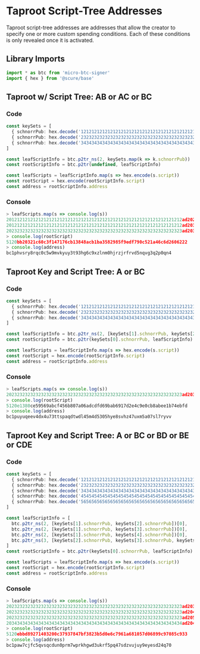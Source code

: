 # Taproot Script-Tree Addresses

Taproot script-tree addresses are addresses that allow the creator to specify one or more custom spending conditions.
Each of these conditions is only revealed once it is activated.

## Library Imports

```typescript
import * as btc from 'micro-btc-signer'
import { hex } from '@scure/base' 
```

## Taproot w/ Script Tree: AB or AC or BC

### Code

```typescript
const keySets = [
  { schnorrPub: hex.decode('1212121212121212121212121212121212121212121212121212121212121212') },
  { schnorrPub: hex.decode('2323232323232323232323232323232323232323232323232323232323232323') },
  { schnorrPub: hex.decode('3434343434343434343434343434343434343434343434343434343434343434') },
]

const leafScriptInfo = btc.p2tr_ns(2, keySets.map(k => k.schnorrPub))
const rootScriptInfo = btc.p2tr(undefined, leafScriptInfo)

const leafScripts = leafScriptInfo.map(s => hex.encode(s.script))
const rootScript = hex.encode(rootScriptInfo.script)
const address = rootScriptInfo.address
```

### Console

```typescript
> leafScripts.map(s => console.log(s))
201212121212121212121212121212121212121212121212121212121212121212ad202323232323232323232323232323232323232323232323232323232323232323ac
201212121212121212121212121212121212121212121212121212121212121212ad203434343434343434343434343434343434343434343434343434343434343434ac
202323232323232323232323232323232323232323232323232323232323232323ad203434343434343434343434343434343434343434343434343434343434343434ac
> console.log(rootScript)
5120bb20321c60c3f147176cb13848acb1ba3582985f9edf790c521a46c6d2606222
> console.log(address)
bc1phvsry8rqc0c5w9mvkyuy3t93hg6c9xzlnm0hjrzjrfrvd5nqvg3q2p0qn4
```

## Taproot Key and Script Tree: A or BC

### Code

```typescript
const keySets = [
  { schnorrPub: hex.decode('1212121212121212121212121212121212121212121212121212121212121212') },
  { schnorrPub: hex.decode('2323232323232323232323232323232323232323232323232323232323232323') },
  { schnorrPub: hex.decode('3434343434343434343434343434343434343434343434343434343434343434') },
]

const leafScriptInfo = btc.p2tr_ns(2, [keySets[1].schnorrPub, keySets[2].schnorrPub])
const rootScriptInfo = btc.p2tr(keySets[0].schnorrPub, leafScriptInfo)

const leafScripts = leafScriptInfo.map(s => hex.encode(s.script))
const rootScript = hex.encode(rootScriptInfo.script)
const address = rootScriptInfo.address
```

### Console

```typescript
> leafScripts.map(s => console.log(s))
202323232323232323232323232323232323232323232323232323232323232323ad203434343434343434343434343434343434343434343434343434343434343434ac
> console.log(rootScript)
5120e1380ce59569abcf456b807a06adcdfd69bab6917d2e4c9e0cb8abee1b74ebfd
> console.log(address)
bc1puyuqeev4dx4u73ttspaqdtwdl45m4d5305hye8svhz47uxm5a07sl7ryvv
```

## Taproot Key and Script Tree: A or BC or BD or BE or CDE

### Code

```typescript
const keySets = [
  { schnorrPub: hex.decode('1212121212121212121212121212121212121212121212121212121212121212') },
  { schnorrPub: hex.decode('2323232323232323232323232323232323232323232323232323232323232323') },
  { schnorrPub: hex.decode('3434343434343434343434343434343434343434343434343434343434343434') },
  { schnorrPub: hex.decode('4545454545454545454545454545454545454545454545454545454545454545') },
  { schnorrPub: hex.decode('5656565656565656565656565656565656565656565656565656565656565656') },
]

const leafScriptInfo = [
  btc.p2tr_ns(2, [keySets[1].schnorrPub, keySets[2].schnorrPub])[0],
  btc.p2tr_ns(2, [keySets[1].schnorrPub, keySets[3].schnorrPub])[0],
  btc.p2tr_ns(2, [keySets[1].schnorrPub, keySets[4].schnorrPub])[0],
  btc.p2tr_ns(3, [keySets[2].schnorrPub, keySets[3].schnorrPub, keySets[4].schnorrPub])[0],
]
const rootScriptInfo = btc.p2tr(keySets[0].schnorrPub, leafScriptInfo)

const leafScripts = leafScriptInfo.map(s => hex.encode(s.script))
const rootScript = hex.encode(rootScriptInfo.script)
const address = rootScriptInfo.address
```

### Console

```typescript
> leafScripts.map(s => console.log(s))
202323232323232323232323232323232323232323232323232323232323232323ad203434343434343434343434343434343434343434343434343434343434343434ac
202323232323232323232323232323232323232323232323232323232323232323ad204545454545454545454545454545454545454545454545454545454545454545ac
202323232323232323232323232323232323232323232323232323232323232323ad205656565656565656565656565656565656565656565656565656565656565656ac
203434343434343434343434343434343434343434343434343434343434343434ad204545454545454545454545454545454545454545454545454545454545454545ad205656565656565656565656565656565656565656565656565656565656565656ac
> console.log(rootScript)
5120ebbd89271403200c37937847bf3823b5d0e6c7961a681057d06899c97085c933
> console.log(address)
bc1paw7cjfc5qvsqcdun0prm7wprkhgwd3ukrf5pq47sdzvujuy9eyesd24q70
```

